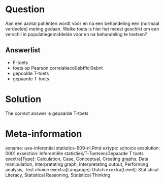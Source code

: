 Question
========

Aan een aantal patiënten wordt vóór en na een behandeling een (normaal verdeelde) meting gedaan. Welke toets is hier het meest geschikt om een verschil in populatiegemiddelde voor en na behandeling te toetsen? 

Answerlist
----------
* F-toets
* toets op Pearson correlatieco\u00ebffici\u00ebnt
* gepoolde T-toets
* gepaarde T-toets

Solution
========

The correct answer is  gepaarde T-toets 

Meta-information
================
exname: uva-inferential statistics-609-nl.Rmd 
extype: schoice 
exsolution: 0001 
exsection: Inferentiële statistiek/T-Toetsen/Gepaarde T toets
exextra[Type]: Calculation, Case, Conceptual, Creating graphs, Data manipulation, Interpretating graph, Interpretating output, Performing analysis, Test choice 
exextra[Langauge]: Dutch 
exextra[Level]: Statistical Literacy, Statistical Reasoning, Statistical Thinking 
